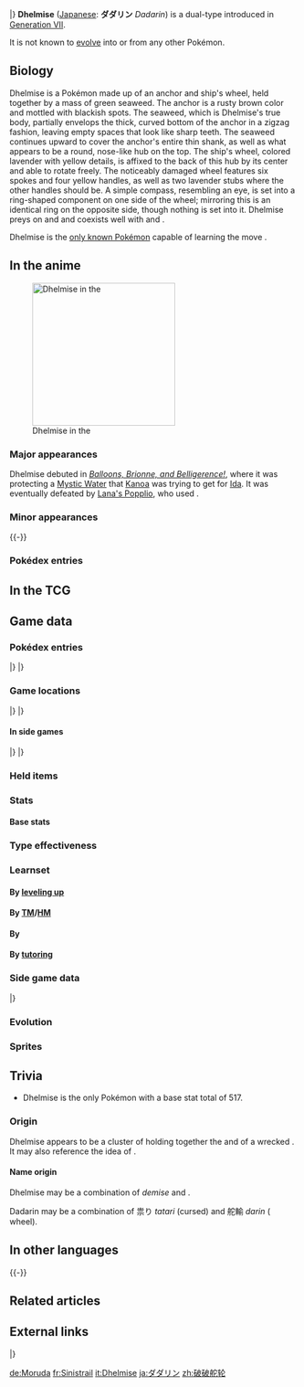 {{PokémonPrevNext/Head|type=Ghost|type2=Grass}}
{{PokémonPrevNext/Pokémon|type=Ghost|prevnum=780|prev=Drampa|nextnum=782|next=Jangmo-o}}
|}
{{Pokémon Infobox
|name=Dhelmise
|jname=ダダリン
|tmname=Dadarin
|ndex=781
|type1=Ghost
|type2=Grass
|category=Sea Creeper
|height-ftin=12'10"
|height-m=3.9
|weight-lbs=463.0
|weight-kg=210.0
|adex=263
|abilityn=1
|abilitylayout=1
|ability1=Steelworker
|egggroupn=1
|egggroup1=Mineral
|eggcycles=25
|evtotal=2
|evat=2
|expyield=181
|lv100exp=1,000,000
|gendercode=255
|color=Green
|catchrate=25
|body=05
|pokefordex=dhelmise
|generation=7
|friendship=70
}}
'''Dhelmise''' ([[List of Japanese Pokémon names|Japanese]]: '''ダダリン''' ''Dadarin'') is a dual-type {{2t|Ghost|Grass}} {{OBP|Pokémon|species}} introduced in [[Generation VII]].

It is not known to [[Evolution|evolve]] into or from any other Pokémon.

==Biology==
Dhelmise is a Pokémon made up of an anchor and ship's wheel, held together by a mass of green seaweed. The anchor is a rusty brown color and mottled with blackish spots. The seaweed, which is Dhelmise's true body, partially envelops the thick, curved bottom of the anchor in a zigzag fashion, leaving empty spaces that look like sharp teeth. The seaweed continues upward to cover the anchor's entire thin shank, as well as what appears to be a round, nose-like hub on the top. The ship's wheel, colored lavender with yellow details, is affixed to the back of this hub by its center and able to rotate freely. The noticeably damaged wheel features six spokes and four yellow handles, as well as two lavender stubs where the other handles should be. A simple compass, resembling an eye, is set into a ring-shaped component on one side of the wheel; mirroring this is an identical ring on the opposite side, though nothing is set into it. Dhelmise preys on {{p|Wailmer}} and {{p|Wailord}} and coexists well with {{p|Skrelp}} and {{p|Dragalge}}.

Dhelmise is the [[signature move|only known Pokémon]] capable of learning the move {{m|Anchor Shot}}.

==In the anime==
[[File:Dhelmise anime.png|thumb|left|250px|Dhelmise in the {{pkmn|anime}}]]
===Major appearances===
Dhelmise debuted in ''[[SM040|Balloons, Brionne, and Belligerence!]]'', where it was protecting a [[Mystic Water]] that [[Kanoa]] was trying to get for [[Ida]]. It was eventually defeated by [[Lana's Popplio]], who used {{m|Hydro Vortex}}.

===Minor appearances===
{{-}}
===Pokédex entries===
{{Animedexheader|Alola}}
{{Animedexbody|SM040|Dhelmise|Rotom Pokédex|Dhelmise, the Sea Creeper Pokémon. A {{t|Grass}} and {{t|Ghost}} type. The anchor Dhelmise throws around can smash even the hardest of rocks.}}
{{Animedexfooter/Pokémon|''Sun & Moon''|Alola}}
<!--
==In the manga==-->

==In the TCG==
{{main|Dhelmise (TCG)}}

==Game data==
===Pokédex entries===
{{Dex/Header|type=Ghost|type2=Grass}}
{{Dex/NA|gen=VII}}
{{Dex/Gen|gen=VII}}
{{Dex/Entry1|v=Sun|entry=Swinging its massive anchor, it can KO Wailord in a single blow. What appears to be green seaweed is actually its body.}}
{{Dex/Entry1|v=Moon|entry=The soul of seaweed adrift in the waves became reborn as this Pokémon. It maintains itself with new infusions of seabed detritus and seaweed.}}
{{Dex/Entry1|v=Ultra Sun|entry=It wraps its prey in green seaweed and sucks away their vitality. It only likes to go after big prey like Wailord.}}
{{Dex/Entry1|v=Ultra Moon|entry=Its chain-like green seaweed can stretch outward for hundreds of yards. For some reason, it gets along well with Skrelp.}}
|}
|}
{{Dex/Footer}}

===Game locations===
{{Availability/Header|type=Ghost|type2=Grass}}
{{Availability/NA|gen=VII}}
{{Availability/Gen|gen=VII}}
{{Availability/Entry2|v=Sun|v2=Moon|area=[[Seafolk Village]] ([[Fishing]])}}
{{Availability/Entry2|v=Ultra Sun|v2=Ultra Moon|area=[[Seafolk Village]] ([[Fishing]])}}
|}
|}
{{Availability/Footer}}

====In side games====
{{Availability/Header|type=Ghost|type2=Grass}}
{{Availability/Cross}}
{{Availability/Entry1|1|v=Shuffle|color={{beauty color}}|area=Event: ''{{DL|Special Stages|Great Challenge|Dhelmise Appears}}''}}
|}
|}
{{Availability/Footer}}

===Held items===
===Stats===
====Base stats====
{{Stats
|type=Ghost
|type2=Grass
|HP=70
|Attack=131
|Defense=100
|SpAtk=86
|SpDef=90
|Speed=40}}

===Type effectiveness===
{{TypeEffectiveness
|type1=Ghost
|type2=Grass
|Normal=0
|Fighting=0
|Flying=200
|Poison=100
|Ground=50
|Rock=100
|Bug=100
|Ghost=200
|Steel=100
|Fire=200
|Water=50
|Grass=50
|Electric=50
|Psychic=100
|Ice=200
|Dragon=100
|Dark=200
|Fairy=100
|notes=yes
|ghost=yes
|newnormal=1
|newfighting=1}}

===Learnset===
====By [[Level|leveling up]]====
{{learnlist/levelh/7|Dhelmise|Ghost|Grass|7}}
{{learnlist/level7|1|Switcheroo|Dark|Status|—|100|10}}
{{learnlist/level7|1|Absorb|Grass|Special|20|100|25||'''}}
{{learnlist/level7|1|Growth|Normal|Status|—|—|20}}
{{learnlist/level7|1|Rapid Spin|Normal|Physical|20|100|40}}
{{learnlist/level7|1|Astonish|Ghost|Physical|30|100|15||'''}}
{{learnlist/level7|5|Mega Drain|Grass|Special|40|100|15||'''}}
{{learnlist/level7|9|Wrap|Normal|Physical|15|90|20}}
{{learnlist/level7|14|Gyro Ball|Steel|Physical|—|100|5}}
{{learnlist/level7|18|Metal Sound|Steel|Status|—|85|40}}
{{learnlist/level7|23|Giga Drain|Grass|Special|75|100|10||'''}}
{{learnlist/level7|27|Whirlpool|Water|Special|35|85|15}}
{{learnlist/level7|32|Anchor Shot|Steel|Physical|80|100|20}}
{{learnlist/level7|36|Shadow Ball|Ghost|Special|80|100|15||'''}}
{{learnlist/level7|41|Energy Ball|Grass|Special|90|100|10||'''}}
{{learnlist/level7|45|Slam|Normal|Physical|80|75|20}}
{{learnlist/level7|50|Heavy Slam|Steel|Physical|—|100|10}}
{{learnlist/level7|54|Phantom Force|Ghost|Physical|90|100|10||'''}}
{{learnlist/level7|59|Power Whip|Grass|Physical|120|85|10||'''}}
{{learnlist/levelf/7|Dhelmise|Ghost|Grass|7}}

====By [[TM]]/[[HM]]====
{{learnlist/tmh/7|Dhelmise|Ghost|Grass|7}}
{{learnlist/tm7|TM06|Toxic|Poison|Status|—|90|10}}
{{learnlist/tm7|TM10|Hidden Power|Normal|Special|60|100|15}}
{{learnlist/tm7|TM11|Sunny Day|Fire|Status|—|—|5}}
{{learnlist/tm7|TM15|Hyper Beam|Normal|Special|150|90|5}}
{{learnlist/tm7|TM17|Protect|Normal|Status|—|—|10}}
{{learnlist/tm7|TM18|Rain Dance|Water|Status|—|—|5}}
{{learnlist/tm7|TM21|Frustration|Normal|Physical|—|100|20}}
{{learnlist/tm7|TM22|Solar Beam|Grass|Special|120|100|10||'''}}
{{learnlist/tm7|TM26|Earthquake|Ground|Physical|100|100|10}}
{{learnlist/tm7|TM27|Return|Normal|Physical|—|100|20}}
{{learnlist/tm7|TM30|Shadow Ball|Ghost|Special|80|100|15||'''}}
{{learnlist/tm7|TM31|Brick Break|Fighting|Physical|75|100|15}}
{{learnlist/tm7|TM32|Double Team|Normal|Status|—|—|15}}
{{learnlist/tm7|TM34|Sludge Wave|Poison|Special|95|100|10}}
{{learnlist/tm7|TM40|Aerial Ace|Flying|Physical|60|—|20}}
{{learnlist/tm7|TM42|Facade|Normal|Physical|70|100|20}}
{{learnlist/tm7|TM44|Rest|Psychic|Status|—|—|10}}
{{learnlist/tm7|TM45|Attract|Normal|Status|—|100|15}}
{{learnlist/tm7|TM46|Thief|Dark|Physical|60|100|25}}
{{learnlist/tm7|TM48|Round|Normal|Special|60|100|15}}
{{learnlist/tm7|TM53|Energy Ball|Grass|Special|90|100|10||'''}}
{{learnlist/tm7|TM59|Brutal Swing|Dark|Physical|60|100|20}}
{{learnlist/tm7|TM63|Embargo|Dark|Status|—|100|15}}
{{learnlist/tm7|TM65|Shadow Claw|Ghost|Physical|70|100|15||'''}}
{{learnlist/tm7|TM66|Payback|Dark|Physical|50|100|10}}
{{learnlist/tm7|TM68|Giga Impact|Normal|Physical|150|90|5}}
{{learnlist/tm7|TM74|Gyro Ball|Steel|Physical|—|100|5}}
{{learnlist/tm7|TM75|Swords Dance|Normal|Status|—|—|20}}
{{learnlist/tm7|TM78|Bulldoze|Ground|Physical|60|100|20}}
{{learnlist/tm7|TM80|Rock Slide|Rock|Physical|75|90|10}}
{{learnlist/tm7|TM86|Grass Knot|Grass|Special|—|100|20||'''}}
{{learnlist/tm7|TM87|Swagger|Normal|Status|—|85|15}}
{{learnlist/tm7|TM88|Sleep Talk|Normal|Status|—|—|10}}
{{learnlist/tm7|TM90|Substitute|Normal|Status|—|—|10}}
{{learnlist/tm7|TM91|Flash Cannon|Steel|Special|80|100|10}}
{{learnlist/tm7|TM94|Surf|Water|Special|90|100|15}}
{{learnlist/tm7|TM100|Confide|Normal|Status|—|—|20}}
{{learnlist/tmf/7|Dhelmise|Ghost|Grass|7}}

====By {{pkmn|breeding}}====
{{Learnlist/breedh/7|Dhelmise|Ghost|Grass|7}}
{{Learnlist/breed7null}}
{{Learnlist/breedf/7|Dhelmise|Ghost|Grass|7}}

====By [[Move Tutor|tutoring]]====
{{learnlist/tutorh/7|Dhelmise|Ghost|Grass|7}}
{{learnlist/tutor7|Ally Switch|Psychic|Status|—|—|15|||no|yes}}
{{learnlist/tutor7|Block|Normal|Status|—|—|5|||no|yes}}
{{learnlist/tutor7|Giga Drain|Grass|Special|75|100|10||'''|no|yes}}
{{learnlist/tutor7|Helping Hand|Normal|Status|—|—|20|||no|yes}}
{{learnlist/tutor7|Iron Defense|Steel|Status|—|—|15|||no|yes}}
{{learnlist/tutor7|Iron Head|Steel|Physical|80|100|15|||no|yes}}
{{learnlist/tutor7|Knock Off|Dark|Physical|65|100|20|||no|yes}}
{{learnlist/tutor7|Pain Split|Normal|Status|—|—|20|||no|yes}}
{{learnlist/tutor7|Role Play|Psychic|Status|—|—|10|||no|yes}}
{{learnlist/tutor7|Snore|Normal|Special|50|100|15|||no|yes}}
{{learnlist/tutor7|Spite|Ghost|Status|—|100|10|||no|yes}}
{{learnlist/tutor7|Synthesis|Grass|Status|—|—|5|||no|yes}}
{{learnlist/tutor7|Telekinesis|Psychic|Status|—|—|15|||no|yes}}
{{learnlist/tutorf/7|Dhelmise|Ghost|Grass|7}}

===Side game data===
{{Spindata/Head|type=Ghost|type2=Grass}}
{{Spindata/Shuffle|col=6|type=Ghost|ndex=781|num=778
|min=70
|max=110
|raisemaxlevel=5
|skill=Hitting Streak+
|skilldesc=Deals even more damage the more times in a row it is triggered.
|swapper=Shadow Shock
}}
|}

===Evolution===
{{Evobox-1
|type1=Ghost
|type2=Grass
|pictype=art
|no1=781
|name1=Dhelmise
|type1-1=Ghost
|type2-1=Grass}}

===Sprites===
{{Spritebox/Header|type=Ghost|type2=Grass}}
{{Spritebox/NA|gen=VII}}
{{Spritebox/7|ndex=781}}
{{Spritebox/Footer|781|Dhelmise}}

==Trivia==
* Dhelmise is the only Pokémon with a base stat total of 517.

===Origin===
Dhelmise appears to be a cluster of {{wp|seaweed}} holding together the {{wp|anchor}} and {{wp|ship's wheel}} of a wrecked {{wp|ship}}. It may also reference the idea of {{wp|ghost ships}}.

====Name origin====
Dhelmise may be a combination of ''demise'' and ''{{wp|Ship's wheel|helm}}''.

Dadarin may be a combination of 祟り ''tatari'' (cursed) and 舵輸 ''darin'' ({{wp|rudder}} wheel).

==In other languages==
{{Other languages|type=Ghost|type2=Grass
|ja=ダダリン ''Dadarin''|jameaning=From {{tt|祟り ''tatari''|cursed}} and {{tt|舵輸 ''darin''|rudder wheel}}
|fr=Sinistrail|frmeaning=From ''{{tt|sinistre|sinister}}'' and ''{{tt|gouvernail|rudder}}
|es=Dhelmise|esmeaning=Same as English name
|de=Moruda|demeaning=From ''{{tt|mors|Latin for death}}'', ''{{tt|modrig|moldy}}'', and ''{{tt|Ruder|rudder}}''
|it=Dhelmise|itmeaning=Same as English name
|ko=타타륜 ''Tataryun''|komeaning=From {{tt|타륜 (舵輪) ''taryun''|rudder wheel}}
|zh_cmn=破破舵輪 / 破破舵轮 ''Pòpòduòlún''|zh_cmnmeaning=From {{tt|破 ''pò''|broken}} and {{tt|舵輸 / 舵轮 ''duòlún''|rudder wheel}}
|zh_yue=破破舵輪 ''Popotòhlèuhn''|zh_yuemeaning=From {{tt|破 ''po''|broken}} and {{tt|舵輸 ''tòhlèuhn''|rudder wheel}}
|ru=Делмайз ''Delmayz''|rumeaning=Transcription of English name
}}
{{-}}

==Related articles==
<!--
==Notes==
<references/>-->

==External links==
{{PokémonPrevNext/Head|type=Ghost|type2=Grass}}
{{PokémonPrevNext/Pokémon|type=Ghost|prevnum=780|prev=Drampa|nextnum=782|next=Jangmo-o}}
|}
{{Project Pokédex notice}}

[[de:Moruda]]
[[fr:Sinistrail]]
[[it:Dhelmise]]
[[ja:ダダリン]]
[[zh:破破舵轮]]